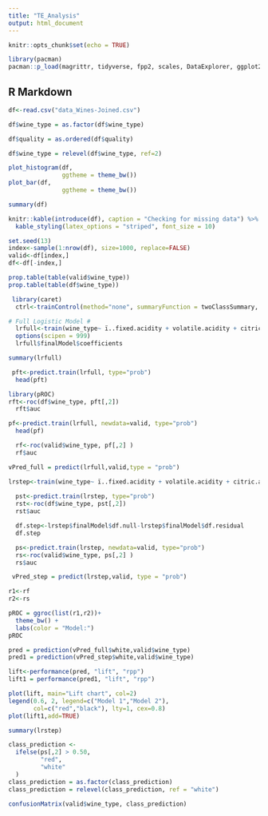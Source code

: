 ---
title: "TE_Analysis"
output: html_document
---

```{r setup, include=FALSE}
knitr::opts_chunk$set(echo = TRUE)

library(pacman)
pacman::p_load(magrittr, tidyverse, fpp2, scales, DataExplorer, ggplot2, dplyr, kableExtra, outliers,ROCR,pROC)

```


## R Markdown


```{r load_data}
df<-read.csv("data_Wines-Joined.csv")

df$wine_type = as.factor(df$wine_type)

df$quality = as.ordered(df$quality)

df$wine_type = relevel(df$wine_type, ref=2)
```



```{r exploratory 1}
plot_histogram(df,
               ggtheme = theme_bw())
plot_bar(df,
               ggtheme = theme_bw())

summary(df)
```

```{r}
knitr::kable(introduce(df), caption = "Checking for missing data") %>%
  kable_styling(latex_options = "striped", font_size = 10)
```


```{r}
set.seed(13)
index<-sample(1:nrow(df), size=1000, replace=FALSE)
valid<-df[index,]
df<-df[-index,]

prop.table(table(valid$wine_type))
prop.table(table(df$wine_type))
```

```{r}
 library(caret)
  ctrl<-trainControl(method="none", summaryFunction = twoClassSummary, classProbs = TRUE, savePredictions = TRUE)

# Full Logistic Model #
  lrfull<-train(wine_type~ ï..fixed.acidity + volatile.acidity + citric.acid  +   residual.sugar + chlorides + free.sulfur.dioxide + total.sulfur.dioxide  +  density + pH + sulphates + alcohol, data=df, method="glm", family="binomial", metric="ROC", trControl=ctrl)
  options(scipen = 999)
  lrfull$finalModel$coefficients
```
```{r}
summary(lrfull)
```
```{r}
 pft<-predict.train(lrfull, type="prob")
  head(pft)
```

```{r}
library(pROC)  
rft<-roc(df$wine_type, pft[,2])
  rft$auc
```
```{r}
pf<-predict.train(lrfull, newdata=valid, type="prob")
  head(pf)
```
```{r}
  rf<-roc(valid$wine_type, pf[,2] )
  rf$auc
```

```{r}
vPred_full = predict(lrfull,valid,type = "prob")
```

```{r}
lrstep<-train(wine_type~ ï..fixed.acidity + volatile.acidity + citric.acid  +   residual.sugar + chlorides + free.sulfur.dioxide + total.sulfur.dioxide  +  density + pH + sulphates + alcohol, data=df, method="glmStepAIC", direction="both", metric="ROC", trControl=ctrl, trace=0)
  
  pst<-predict.train(lrstep, type="prob")
  rst<-roc(df$wine_type, pst[,2])
  rst$auc
```

```{r}
  df.step<-lrstep$finalModel$df.null-lrstep$finalModel$df.residual
  df.step
```

```{r}
  ps<-predict.train(lrstep, newdata=valid, type="prob")
  rs<-roc(valid$wine_type, ps[,2] )
  rs$auc
```

```{r}
 vPred_step = predict(lrstep,valid, type = "prob")
```

```{r}
r1<-rf
r2<-rs

pROC = ggroc(list(r1,r2))+
  theme_bw() +
  labs(color = "Model:")
pROC
```

```{r}
pred = prediction(vPred_full$white,valid$wine_type)
pred1 = prediction(vPred_step$white,valid$wine_type)

lift<-performance(pred, "lift", "rpp")
lift1 = performance(pred1, "lift", "rpp")

plot(lift, main="Lift chart", col=2)
legend(0.6, 2, legend=c("Model 1","Model 2"),
       col=c("red","black"), lty=1, cex=0.8)
plot(lift1,add=TRUE)
```

```{r}
summary(lrstep)
```

```{r}
class_prediction <-
  ifelse(ps[,2] > 0.50,
         "red",
         "white"
  )
class_prediction = as.factor(class_prediction)
class_prediction = relevel(class_prediction, ref = "white")

confusionMatrix(valid$wine_type, class_prediction)
```

